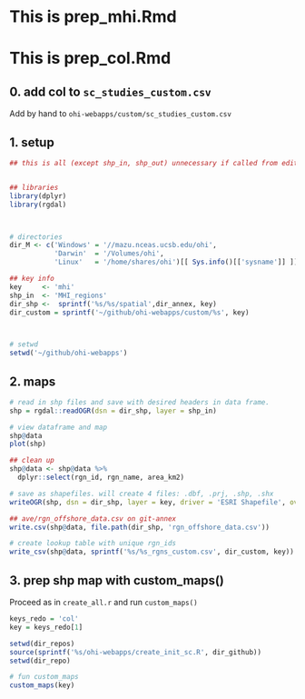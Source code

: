 # This is prep_mhi.Rmd
# This is prep_col.Rmd


## 0. add col to `sc_studies_custom.csv` 

Add by hand to `ohi-webapps/custom/sc_studies_custom.csv`

## 1. setup
```r

## this is all (except shp_in, shp_out) unnecessary if called from edit_repos.rmd


## libraries
library(dplyr)
library(rgdal)



# directories
dir_M <- c('Windows' = '//mazu.nceas.ucsb.edu/ohi',
           'Darwin'  = '/Volumes/ohi',
           'Linux'   = '/home/shares/ohi')[[ Sys.info()[['sysname']] ]]

## key info
key     <- 'mhi'
shp_in  <- 'MHI_regions'
dir_shp <-  sprintf('%s/%s/spatial',dir_annex, key)
dir_custom = sprintf('~/github/ohi-webapps/custom/%s', key)



# setwd
setwd('~/github/ohi-webapps')

```

## 2. maps
```r

# read in shp files and save with desired headers in data frame.
shp = rgdal::readOGR(dsn = dir_shp, layer = shp_in)

# view dataframe and map
shp@data
plot(shp)

## clean up
shp@data <- shp@data %>%
  dplyr::select(rgn_id, rgn_name, area_km2)

# save as shapefiles. will create 4 files: .dbf, .prj, .shp, .shx
writeOGR(shp, dsn = dir_shp, layer = key, driver = 'ESRI Shapefile', overwrite=T) 

## ave/rgn_offshore_data.csv on git-annex
write.csv(shp@data, file.path(dir_shp, 'rgn_offshore_data.csv'))

# create lookup table with unique rgn_ids
write_csv(shp@data, sprintf('%s/%s_rgns_custom.csv', dir_custom, key))

```


## 3. prep shp map with custom_maps()
Proceed as in `create_all.r` and run `custom_maps()`

```r

keys_redo = 'col'
key = keys_redo[1]

setwd(dir_repos)
source(sprintf('%s/ohi-webapps/create_init_sc.R', dir_github))
setwd(dir_repo)

# fun custom_maps
custom_maps(key) 

```

